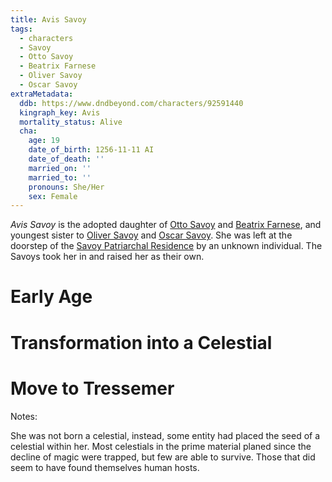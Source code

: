 ```yaml
---
title: Avis Savoy
tags:
  - characters
  - Savoy
  - Otto Savoy
  - Beatrix Farnese
  - Oliver Savoy
  - Oscar Savoy
extraMetadata:
  ddb: https://www.dndbeyond.com/characters/92591440
  kingraph_key: Avis
  mortality_status: Alive
  cha:
    age: 19
    date_of_birth: 1256-11-11 AI
    date_of_death: ''
    married_on: ''
    married_to: ''
    pronouns: She/Her
    sex: Female
---
```



*Avis Savoy* is the adopted daughter of [Otto Savoy](./otto-savoy.mdx) and [Beatrix Farnese](./beatrix-farnese.mdx), and youngest sister to [Oliver Savoy](./oliver-savoy.mdx) and [Oscar Savoy](./oscar-savoy.mdx). She was left at the doorstep of the [Savoy Patriarchal Residence](../locations/savoy-patriarchal-residence.mdx) by an unknown individual. The Savoys took her in and raised her as their own.

# Early Age

# Transformation into a Celestial

# Move to Tressemer

Notes:

She was not born a celestial, instead, some entity had placed the seed of a celestial within her. Most celestials in the prime material planed since the decline of magic were trapped, but few are able to survive. Those that did seem to have found themselves human hosts.

